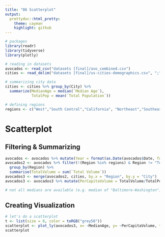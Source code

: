---
title: "06 Scatterplot"
output:
  prettydoc::html_pretty:
    theme: cayman
    highlight: github
---

```{r, message=FALSE, warning=FALSE}
# packages
library(readr)
library(tidyverse)
library(plotly)
```

```{r, message=FALSE, warning=FALSE}
# reading in datasets
avocados <- read_csv("datasets [final]/avo_combined.csv")
cities <- read_delim("datasets [final]/us-cities-demographics.csv", ";")

# summarizing city data
cities <- cities %>% group_by(City) %>% 
  summarize(MedianAge = median(`Median Age`), 
            TotalPop = mean(`Total Population`))

# defining regions
regions <- c("West","South Central","California", "Northeast","Southeast","Great Lakes","Midsouth","Plains")
```

# Scatterplot

## Filtering & Summarizing

```{r, warnings = FALSE, message=FALSE}
avocados <- avocados %>% mutate(Year = format(as.Date(avocados$Date, format="%Y-%m-%d"),"%Y"))
avocados2 <- avocados %>% filter(!(Region %in% regions) & Region != "Total U.S.") %>%
  group_by(Region) %>%
  summarise(TotalVolume = sum(`Total Volume`))
avocados3 <- merge(avocados2, cities, by.x = "Region", by.y = "City")
avocados3 <- avocados3 %>% mutate(PerCapitaVolume = TotalVolume/TotalPop)

# not all medians are available (e.g. median of "Baltimore-Washington")

```

## Creating Visualization

```{r, message=FALSE}
# let's do a scatterplot 
t <- list(size = 8, color = toRGB("grey50"))
scatterplot <- plot_ly(avocados3, x= ~MedianAge, y= ~PerCapitaVolume, text = ~Region, color = I("#195B19")) %>% layout(title = "Median Age of Residents vs. Per Capita Avocado Purchases", xaxis= list(title = "Median Age in Years"), yaxis = list(title="Units of Avocados Purchased Per Capita"))
scatterplot
```
